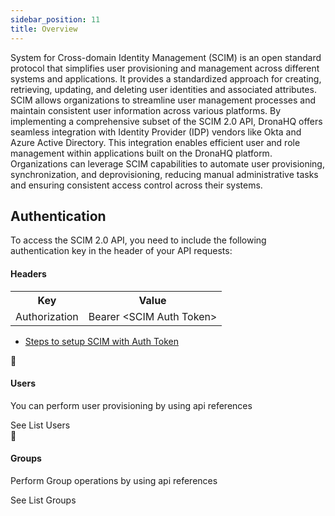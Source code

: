 ```yaml
---
sidebar_position: 11
title: Overview
---
```


System for Cross-domain Identity Management (SCIM) is an open standard protocol that simplifies user provisioning and management across different systems and applications. It provides a standardized approach for creating, retrieving, updating, and deleting user identities and associated attributes. SCIM allows organizations to streamline user management processes and maintain consistent user information across various platforms. By implementing a comprehensive subset of the SCIM 2.0 API, DronaHQ offers seamless integration with Identity Provider (IDP) vendors like Okta and Azure Active Directory. This integration enables efficient user and role management within applications built on the DronaHQ platform. Organizations can leverage SCIM capabilities to automate user provisioning, synchronization, and deprovisioning, reducing manual administrative tasks and ensuring consistent access control across their systems.

## Authentication

To access the SCIM 2.0 API, you need to include the following authentication key in the header of your API requests:

#### Headers
<table>
    <tr>
        <th>Key</th>
        <th>Value</th>
    </tr>
    <tr>
        <td>Authorization</td>
        <td>Bearer &lt;SCIM Auth Token&gt;</td>
    </tr>
</table>

- [Steps to setup SCIM with Auth Token](/sso/scim-user-provisioning.md)

<div className="gallery">
  <div className="card">
      <div className="card-header">
        👤 <h4>Users</h4>
      </div>
      <p>You can perform user provisioning by using api references</p>
      <VersionedLink to="/reference/scim-2-rest-api/users/list-users">
        See List Users <ArrowRight className="arrow" />
      </VersionedLink>
    </div>
    <div className="card">
      <div className="card-header">
        👥 <h4>Groups</h4>
      </div>
      <p>Perform Group operations by using api references</p>
      <VersionedLink to="/reference/scim-2-rest-api/groups/list-groups">
        See List Groups <ArrowRight className="arrow" />
      </VersionedLink>
    </div>
  </div>